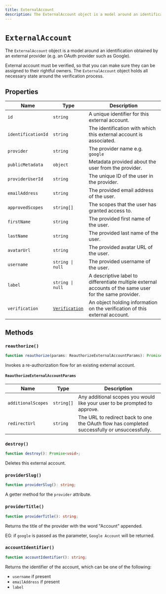```yaml
---
title: ExternalAccount
description: The ExternalAccount object is a model around an identification obtained by an external provider (e.g. an OAuth provider such as Google).
---
```


# `ExternalAccount`

The `ExternalAccount` object is a model around an identification obtained by an external provider (e.g. an OAuth provider such as Google).

External account must be verified, so that you can make sure they can be assigned to their rightful owners. The `ExternalAccount` object holds all necessary state around the verification process.

## Properties

| Name | Type | Description |
| --- | --- | --- |
| `id` | `string` | A unique identifier for this external account. |
| `identificationId` | `string` | The identification with which this external account is associated. |
| `provider` | `string` | The provider name e.g. `google` |
| `publicMetadata` | `object` | Metadata provided about the user from the provider. |
| `providerUserId` | `string` | The unique ID of the user in the provider. |
| `emailAddress` | `string` | The provided email address of the user. |
| `approvedScopes` | `string[]` | The scopes that the user has granted access to. |
| `firstName` | `string` | The provided first name of the user. |
| `lastName` | `string` | The provided last name of the user. |
| `avatarUrl` | `string` | The provided avatar URL of the user. |
| `username` | `string \| null` | The provided username of the user. |
| `label` | `string \| null` | A descriptive label to differentiate multiple external accounts of the same user for the same provider. |
| `verification` | [`Verification`](/docs/references/javascript/verification) | An object holding information on the verification of this external account. |

## Methods

### `reauthorize()`
```typescript
function reauthorize(params: ReauthorizeExternalAccountParams): Promise<ExternalAccount>;
```

Invokes a re-authorization flow for an existing external account.

#### `ReauthorizeExternalAccountParams`

| Name | Type | Description |
| --- | --- | --- |
| `additionalScopes` | `string[]` | Any additional scopes you would like your user to be prompted to approve. |
| `redirectUrl` | `string` | The URL to redirect back to one the OAuth flow has completed successfully or unsuccessfully. |

### `destroy()`
```typescript
function destroy(): Promise<void>;
```

Deletes this external account.


### `providerSlug()`

```typescript
function providerSlug(): string;
```

A getter method for the `provider` attribute.

### `providerTitle()`

```typescript
function providerTitle(): string;
```

Returns the title of the provider with the word "Account" appended.

EG: if `google` is passed as the parameter, `Google Account` will be returned.

### `accountIdentifier()`

```typescript
function accountIdentifier(): string;
```

Returns the identifier of the account, which can be one of the following:

- `username` if present
- `emailAddress` if present
- `label`